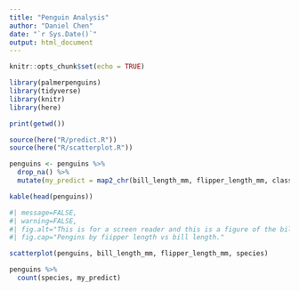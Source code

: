```yaml
---
title: "Penguin Analysis"
author: "Daniel Chen"
date: "`r Sys.Date()`"
output: html_document
---
```


```r
knitr::opts_chunk$set(echo = TRUE)
```

```r
library(palmerpenguins)
library(tidyverse)
library(knitr)
library(here)

print(getwd())

source(here("R/predict.R"))
source(here("R/scatterplot.R"))

penguins <- penguins %>%
  drop_na() %>% 
  mutate(my_predict = map2_chr(bill_length_mm, flipper_length_mm, classify_penguin))

kable(head(penguins))
```

```r
#| message=FALSE,
#| warning=FALSE,
#| fig.alt="This is for a screen reader and this is a figure of the bill_length_mm on the x axis, and the fillter_lenth_mm on the y, colore by species of penguins",
#| fig.cap="Pengins by fiipper length vs bill length."

scatterplot(penguins, bill_length_mm, flipper_length_mm, species)
```

```r
penguins %>%
  count(species, my_predict)
```

